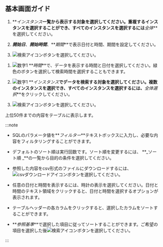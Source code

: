 ## 基本画面ガイド

<ProdImg img='db-database-sql-stat.png' desc='SQL統計' />

<Xclude product='postgresql,mysql'>

1.  **_インスタンス_**一覧から表示する対象を選択してください。重複するインスタンスを選択することができ、すべてのインスタンスを選択するには**_全体_**を選択してください。

2.  **_開始日_**、**_開始時間_**、**_期間_**で表示日付と時間、期間を設定してください。

3.  ![検索アイコン](/img/ico-btn-search.png)ボタンを選択してください。

</Xclude>

<InDoc product='postgresql,mysql'>

1.  ![数字1](/img/number-01.png) **_時間_**で、データを表示する時間と日付を選択してください。緑色のボタンを選択して検索時間を選択することもできます。

2.  ![数字1](/img/number-01.png) **_インスタンス_**でデータを検索する対象を選択してください。複数のインスタンスを選択でき、すべてのインスタンスを選択するには、**_全体選択_**をクリックしてください。

3.  ![検索アイコン](/img/ico-btn-search.png)ボタンを選択してください。

</InDoc>

上位50件までの内容をテーブルに表示します。

:::note

<Xclude product='postgresql,mysql'>

-   SQLのパラメータ値を**_フィルター_**テキストボックスに入力し、必要な内容をフィルタリングすることができます。

-   デフォルトのソート順は実行回数です。ソート順を変更するには、 **_ソート順 _**の一覧から目的の条件を選択してください。

-   参照した内容をcsv形式のファイルにダウンロードするには、![csvダウンロードアイコン](/img/ic-csv-download-ms.svg)ボタンを選択してください。

</Xclude>

<InDoc product='postgresql,mysql'>

-   任意の日付と時間を表示するには、時計の表示を選択してください。日付と時間のテキスト領域をクリックすると、日付と時間を選択するオプションが表示されます。

-   テーブルヘッダーの各カラムをクリックすると、選択したカラムをソートすることができます。

-   **_参照基準_**で選択した項目に従ってソートすることができます。ご希望の項目を選択した後![検索アイコン](/img/ico-btn-search.png)ボタンを選択してください。

</InDoc>

:::
